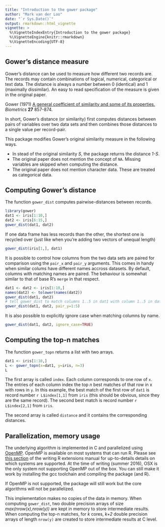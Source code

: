 ```yaml
---
title: "Introduction to the gower package"
author: "Mark van der Loo"
date: "`r Sys.Date()`"
output: rmarkdown::html_vignette
vignette: >
  %\VignetteIndexEntry{Introduction to the gower package}
  %\VignetteEngine{knitr::rmarkdown}
  %\VignetteEncoding{UTF-8}
---
```


## Gower's distance measure

Gower's distance can be used to measure how different two records are. The records may contain combinations of logical, numerical, categorical or text data. The distance is always a number between 0 (identical) and 1 
(maximally dissimilar). An easy to read specification of the measure is given in the original paper.

Gower (1971) [A general coefficient of similarity and some of its properties.](http://venus.unive.it/romanaz/modstat_ba/gowdis.pdf)  _Biometrics_ **27** 857-874.

In short, Gower's distance (or similarity) first computes distances between pairs of variables over two data sets and then combines those distances to a single value per record-pair.

This package modifies Gower's original similarity measure in the following ways.

- In stead of the original similarity _S_, the package returns the distance _1-S_.
- The original paper does not mention the concept of `NA`. Missing variables are skipped when computing the distance.
- The original paper does not mention character data. These are treated as categorical data.

## Computing Gower's distance

The function ```gower_dist``` computes pairwise-distances between records.

```r
library(gower)
dat1 <- iris[1:10,]
dat2 <- iris[6:15,]
gower_dist(dat1, dat2)
```
If one data frame has less records than the other, the shortest one is recycled over (just like when you're adding two vectors of unequal length)

```r
gower_dist(iris[1,], dat1)
```

It is possible to control how columns from the two data sets are paired for
comparison using the `pair_x` and `pair_y` arguments. This comes in handy when
similar colums have different names accross datasets.  By default, columns with
matching names are paired. The behaviour is somewhat similar to that of base
R's `merge` in that respect.

```r
dat1 <- dat2 <- iris[1:10,]
names(dat2) <- tolower(names(dat2))
gower_dist(dat1, dat2)
# tell gower_dist to match columns 1..5 in dat1 with column 1..5 in dat2
gower_dist(dat1, dat2, pair_y=1:5)
```
It is also possible to explicitly ignore case when matching columns
by name.
```r
gower_dist(dat1, dat2, ignore_case=TRUE)
```



## Computing the top-n matches

The function `gower_topn` returns a list with two arrays.
```r
dat1 <- iris[1:10,]
L <- gower_topn(x=dat1, y=iris, n=3)
L
```

The first array is called `index`. Each column corresponds to one row of `x`. The entries of each column
index the top _n_ best matches of that row in x with rows in `y`. In this example, the best match of the first row of `dat1` is record number ```r L$index[1,1]``` from `iris` (this should be obvious, since they are the same record). The second best match is record number ```r L$index[2,1]``` from `iris`.
 
The second array is called `distance` and it contains the corresponding distances.



## Parallelization, memory usage


The underlying algorithm is implemented in C and parallelized using [OpenMP](http://www.openmp.org). OpenMP is available on most systems that can run R. Please see [this section](https://cran.r-project.org/doc/manuals/r-release/R-exts.html#OpenMP-support) of the writing R extensions manual for up-to-details details on which systems are supported. At the time of writing (summer 2016), OSX is the only system not supporting OpenMP out of the box. You can still make it work by installing the gcc toolchain and compiling the package (and R).

If OpenMP is not supported, the package will still work but the core algorithms will not be parallelized.

This implementation makes no copies of the data in memory. When computing `gower_dist`, two double precision
arrays of size _max(nrow(x),nrow(y))_ are kept in memory to store intermediate results. When computing the top-n matches, for _k_ cores, _k+2_ double precision arrays of length ```nrow(y)``` are created to store intermediate results at C level.

